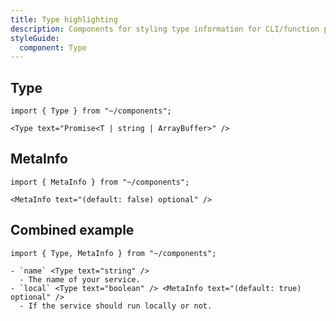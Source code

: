 ```yaml
---
title: Type highlighting
description: Components for styling type information for CLI/function parameters.
styleGuide:
  component: Type
---
```


## Type

```mdx live
import { Type } from "~/components";

<Type text="Promise<T | string | ArrayBuffer>" />
```

## MetaInfo

```mdx live
import { MetaInfo } from "~/components";

<MetaInfo text="(default: false) optional" />
```

## Combined example

```mdx live
import { Type, MetaInfo } from "~/components";

- `name` <Type text="string" />
  - The name of your service.
- `local` <Type text="boolean" /> <MetaInfo text="(default: true) optional" />
  - If the service should run locally or not.
```